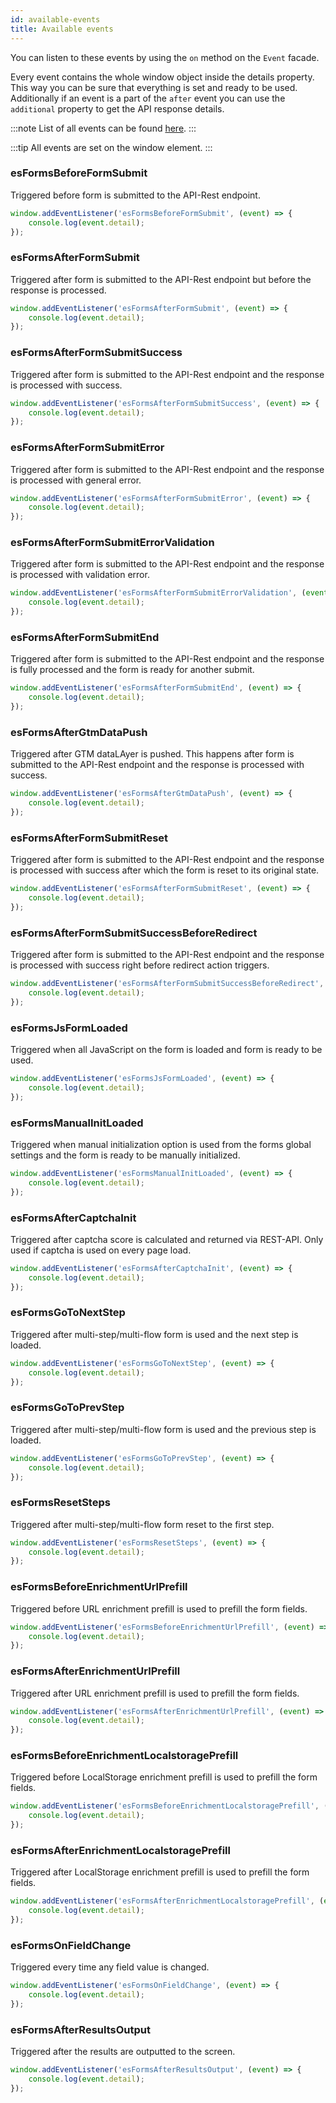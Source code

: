 ```yaml
---
id: available-events
title: Available events
---
```


You can listen to these events by using the `on` method on the `Event` facade.

Every event contains the whole window object inside the details property.
This way you can be sure that everything is set and ready to be used. Additionally if an event is a part of the `after` event you can use the `additional` property to get the API response details. 

:::note
List of all events can be found [here](https://github.com/infinum/eightshift-forms/blob/develop/src/Blocks/manifest.json).
:::

:::tip
All events are set on the window element.
:::

### esFormsBeforeFormSubmit

Triggered before form is submitted to the API-Rest endpoint.

```js
window.addEventListener('esFormsBeforeFormSubmit', (event) => {
	console.log(event.detail);
});
```

### esFormsAfterFormSubmit

Triggered after form is submitted to the API-Rest endpoint but before the response is processed.

```js
window.addEventListener('esFormsAfterFormSubmit', (event) => {
	console.log(event.detail);
});
```

### esFormsAfterFormSubmitSuccess

Triggered after form is submitted to the API-Rest endpoint and the response is processed with success.

```js
window.addEventListener('esFormsAfterFormSubmitSuccess', (event) => {
	console.log(event.detail);
});
```

### esFormsAfterFormSubmitError

Triggered after form is submitted to the API-Rest endpoint and the response is processed with general error.

```js
window.addEventListener('esFormsAfterFormSubmitError', (event) => {
	console.log(event.detail);
});
```

### esFormsAfterFormSubmitErrorValidation

Triggered after form is submitted to the API-Rest endpoint and the response is processed with validation error.

```js
window.addEventListener('esFormsAfterFormSubmitErrorValidation', (event) => {
	console.log(event.detail);
});
```

### esFormsAfterFormSubmitEnd

Triggered after form is submitted to the API-Rest endpoint and the response is fully processed and the form is ready for another submit.

```js
window.addEventListener('esFormsAfterFormSubmitEnd', (event) => {
	console.log(event.detail);
});
```

### esFormsAfterGtmDataPush

Triggered after GTM dataLAyer is pushed. This happens after form is submitted to the API-Rest endpoint and the response is processed with success.

```js
window.addEventListener('esFormsAfterGtmDataPush', (event) => {
	console.log(event.detail);
});
```

### esFormsAfterFormSubmitReset

Triggered after form is submitted to the API-Rest endpoint and the response is processed with success after which the form is reset to its original state.

```js
window.addEventListener('esFormsAfterFormSubmitReset', (event) => {
	console.log(event.detail);
});
```

### esFormsAfterFormSubmitSuccessBeforeRedirect

Triggered after form is submitted to the API-Rest endpoint and the response is processed with success right before redirect action triggers.

```js
window.addEventListener('esFormsAfterFormSubmitSuccessBeforeRedirect', (event) => {
	console.log(event.detail);
});
```

### esFormsJsFormLoaded

Triggered when all JavaScript on the form is loaded and form is ready to be used.

```js
window.addEventListener('esFormsJsFormLoaded', (event) => {
	console.log(event.detail);
});
```

### esFormsManualInitLoaded

Triggered when manual initialization option is used from the forms global settings and the form is ready to be manually initialized.

```js
window.addEventListener('esFormsManualInitLoaded', (event) => {
	console.log(event.detail);
});
```

### esFormsAfterCaptchaInit

Triggered after captcha score is calculated and returned via REST-API. Only used if captcha is used on every page load.

```js
window.addEventListener('esFormsAfterCaptchaInit', (event) => {
	console.log(event.detail);
});
```

### esFormsGoToNextStep

Triggered after multi-step/multi-flow form is used and the next step is loaded.

```js
window.addEventListener('esFormsGoToNextStep', (event) => {
	console.log(event.detail);
});
```

### esFormsGoToPrevStep

Triggered after multi-step/multi-flow form is used and the previous step is loaded.

```js
window.addEventListener('esFormsGoToPrevStep', (event) => {
	console.log(event.detail);
});
```

### esFormsResetSteps

Triggered after multi-step/multi-flow form reset to the first step.

```js
window.addEventListener('esFormsResetSteps', (event) => {
	console.log(event.detail);
});
```

### esFormsBeforeEnrichmentUrlPrefill

Triggered before URL enrichment prefill is used to prefill the form fields.

```js
window.addEventListener('esFormsBeforeEnrichmentUrlPrefill', (event) => {
	console.log(event.detail);
});
```

### esFormsAfterEnrichmentUrlPrefill

Triggered after URL enrichment prefill is used to prefill the form fields.

```js
window.addEventListener('esFormsAfterEnrichmentUrlPrefill', (event) => {
	console.log(event.detail);
});
```

### esFormsBeforeEnrichmentLocalstoragePrefill

Triggered before LocalStorage enrichment prefill is used to prefill the form fields.

```js
window.addEventListener('esFormsBeforeEnrichmentLocalstoragePrefill', (event) => {
	console.log(event.detail);
});
```

### esFormsAfterEnrichmentLocalstoragePrefill

Triggered after LocalStorage enrichment prefill is used to prefill the form fields.

```js
window.addEventListener('esFormsAfterEnrichmentLocalstoragePrefill', (event) => {
	console.log(event.detail);
});
```

### esFormsOnFieldChange

Triggered every time any field value is changed.

```js
window.addEventListener('esFormsOnFieldChange', (event) => {
	console.log(event.detail);
});
```

### esFormsAfterResultsOutput

Triggered after the results are outputted to the screen.

```js
window.addEventListener('esFormsAfterResultsOutput', (event) => {
	console.log(event.detail);
});
```
